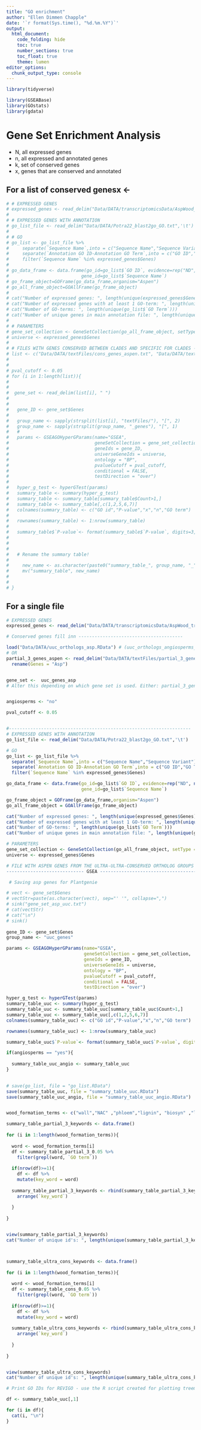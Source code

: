 ```yaml
---
title: "GO enrichment"
author: "Ellen Dimmen Chapple"
date: '`r format(Sys.time(), "%d.%m.%Y")`'
output: 
  html_document:
    code_folding: hide
    toc: true
    number_sections: true
    toc_float: true
    theme: lumen
editor_options:
  chunk_output_type: console
---
```




```r

library(tidyverse)

library(GSEABase)
library(GOstats)
library(gdata)

```

# Gene Set Enrichment Analysis

- N, all expressed genes
- n, all expressed and annotated genes
- k, set of conserved genes
- x, genes that are conserved and annotated

## For a list of conserved genesx <- 

```r

# # EXPRESSED GENES
# expressed_genes <- read_delim("Data/DATA/transcriptomicsData/AspWood_transcriptomics.txt")
# 
# # EXPRESSED GENES WITH ANNOTATION
# go_list_file <- read_delim("Data/DATA/Potra22_blast2go_GO.txt",'\t')
# 
# # GO
# go_list <- go_list_file %>% 
#     separate(`Sequence Name`,into = c("Sequence Name","Sequence Variant"), sep = "\\.") %>%
#     separate(`Annotation GO ID-Annotation GO Term`,into = c("GO ID","GO Term"), sep = "-", extra = "drop") %>%
#     filter(`Sequence Name` %in% expressed_genes$Genes)
# 
# go_data_frame <- data.frame(go_id=go_list$`GO ID`, evidence=rep("ND", nrow(go_list)), 
#                           gene_id=go_list$`Sequence Name`)
# go_frame_object=GOFrame(go_data_frame,organism="Aspen")
# go_all_frame_object=GOAllFrame(go_frame_object)
# 
# cat("Number of expressed genes: ", length(unique(expressed_genes$Genes)))
# cat("Number of expressed genes with at least 1 GO-term: ", length(unique(go_list$`Sequence Name`)))
# cat("Number of GO-terms: ", length(unique(go_list$`GO Term`)))
# cat("Number of unique genes in main annotation file: ", length(unique(go_list_file$`Sequence Name`)))
# 
# # PARAMETERS
# gene_set_collection <- GeneSetCollection(go_all_frame_object, setType = GOCollection())
# universe <- expressed_genes$Genes
# 
# # FILES WITH GENES CONSERVED BETWEEN CLADES AND SPECIFIC FOR CLADES - ASPEN GENES
# list <- c("Data/DATA/textFiles/cons_genes_aspen.txt", "Data/DATA/textFiles/gymnosperms_genes_aspen.txt", "Data/DATA/textFiles/angiosperms_genes_aspen.txt", "Data/DATA/textFiles/partial_3_genes_aspen.txt" )
# 
# 
# pval_cutoff <- 0.05
# for (i in 1:length(list)){
#   
# 
#  gene_set <- read_delim(list[i], " ")
# 
#   
#   gene_ID <- gene_set$Genes
# 
#   group_name <- sapply(strsplit(list[i], "textFiles/"), "[", 2)
#   group_name <- sapply(strsplit(group_name, "_genes"), "[", 1)
#   # 
#   params <- GSEAGOHyperGParams(name="GSEA",
#                                geneSetCollection = gene_set_collection,
#                                geneIds = gene_ID,
#                                universeGeneIds = universe, 
#                                ontology = "BP",
#                                pvalueCutoff = pval_cutoff,
#                                conditional = FALSE,
#                                testDirection = "over")
#   
#   hyper_g_test <- hyperGTest(params)
#   summary_table <- summary(hyper_g_test)
#   summary_table <- summary_table[summary_table$Count>1,]
#   summary_table <- summary_table[,c(1,2,5,6,7)]
#   colnames(summary_table) <- c("GO id","P-value","x","n","GO term")
#   
#   rownames(summary_table) <- 1:nrow(summary_table)
#   
#   summary_table$`P-value`<- format(summary_table$`P-value`, digits=3, scientific=TRUE)
#  
# 
#    
#   # Rename the summary table!
#   
#     new_name <- as.character(paste0("summary_table_", group_name, "_", pval_cutoff))
#     mv("summary_table", new_name) 
#     
#   
# }


```

## For a single file

```r
# EXPRESSED GENES
expressed_genes <- read_delim("Data/DATA/transcriptomicsData/AspWood_transcriptomics.txt")

# Conserved genes fill inn ---------------------------------------

load("Data/DATA/uuc_orthologs_asp.RData") # (uuc_orthologs_angiosperms_asp.RData OR uuc_orthologs_asp.RData)
# OR 
partial_3_genes_aspen <- read_delim("Data/DATA/textFiles/partial_3_genes_aspen.txt", " ") %>% 
  rename(Genes = "Asp")


gene_set <-  uuc_genes_asp
# Alter this depending on which gene set is used. Either: partial_3_genes_aspen or uuc_genes_asp


angiosperms <- "no"

pval_cutoff <- 0.05


#--------------------------------------------------------------------
# EXPRESSED GENES WITH ANNOTATION
go_list_file <- read_delim("Data/DATA/Potra22_blast2go_GO.txt",'\t')

# GO
go_list <- go_list_file %>% 
  separate(`Sequence Name`,into = c("Sequence Name","Sequence Variant"), sep = "\\.") %>%
  separate(`Annotation GO ID-Annotation GO Term`,into = c("GO ID","GO Term"), sep = "-", extra = "drop") %>%
  filter(`Sequence Name` %in% expressed_genes$Genes)

go_data_frame <- data.frame(go_id=go_list$`GO ID`, evidence=rep("ND", nrow(go_list)), 
                            gene_id=go_list$`Sequence Name`)

go_frame_object = GOFrame(go_data_frame,organism="Aspen")
go_all_frame_object = GOAllFrame(go_frame_object)

cat("Number of expressed genes: ", length(unique(expressed_genes$Genes)))
cat("Number of expressed genes with at least 1 GO-term: ", length(unique(go_list$`Sequence Name`)))
cat("Number of GO-terms: ", length(unique(go_list$`GO Term`)))
cat("Number of unique genes in main annotation file: ", length(unique(go_list_file$`Sequence Name`)))

# PARAMETERS
gene_set_collection <- GeneSetCollection(go_all_frame_object, setType = GOCollection())
universe <- expressed_genes$Genes

# FILE WITH ASPEN GENES FROM THE ULTRA-ULTRA-CONSERVED ORTHOLOG GROUPS (from IGRAPH)
----------------------------- GSEA ------------------------------------------------------------------------------

 # Saving asp genes for Plantgenie 

# vect <- gene_set$Genes
# vectStr=paste(as.character(vect), sep="' '", collapse=",")
# sink("gene_set_asp_uuc.txt")
# cat(vectStr)
# cat("\n")
# sink()
  
gene_ID <- gene_set$Genes
group_name <- "uuc_genes"

params <- GSEAGOHyperGParams(name="GSEA",
                             geneSetCollection = gene_set_collection,
                             geneIds = gene_ID,
                             universeGeneIds = universe, 
                             ontology = "BP",
                             pvalueCutoff = pval_cutoff,
                             conditional = FALSE,
                             testDirection = "over")

hyper_g_test <- hyperGTest(params)
summary_table_uuc <- summary(hyper_g_test)
summary_table_uuc <- summary_table_uuc[summary_table_uuc$Count>1,]
summary_table_uuc <- summary_table_uuc[,c(1,2,5,6,7)]
colnames(summary_table_uuc) <- c("GO id","P-value","x","n","GO term")

rownames(summary_table_uuc) <- 1:nrow(summary_table_uuc)

summary_table_uuc$`P-value`<- format(summary_table_uuc$`P-value`, digits=3, scientific=TRUE)

if(angiosperms == "yes"){
  
  summary_table_uuc_angio <- summary_table_uuc
}
  


```




```r

# save(go_list, file = "go_list.RData")
save(summary_table_uuc, file = "summary_table_uuc.RData")
save(summary_table_uuc_angio, file = "summary_table_uuc_angio.RData")



```
 
 
 

```r


wood_formation_terms <- c("wall","NAC" ,"phloem","lignin", "biosyn" ,"lignification","apoptosis", "apoptotic" ,"expansion", "growth", "camb","death", "cellulose", "xylem", "phloem", "ribosom", "transcrip", "transl")

summary_table_partial_3_keywords <- data.frame()
 
for (i in 1:length(wood_formation_terms)){
  
  word <- wood_formation_terms[i]
  df <- summary_table_partial_3_0.05 %>% 
    filter(grepl(word, `GO term`))
  
  if(nrow(df)>=1){
    df <- df %>% 
    mutate(key_word = word)
    
  summary_table_partial_3_keywords <- rbind(summary_table_partial_3_keywords, data.frame(df)) %>% 
    arrange(`key_word`)
  
  }
  
}


view(summary_table_partial_3_keywords)
cat("Number of unique id's: ", length(unique(summary_table_partial_3_keywords$GO.id)), " vs. nrows: ", nrow(summary_table_partial_3_keywords))



summary_table_ultra_cons_keywords <- data.frame()
 
for (i in 1:length(wood_formation_terms)){
  
  word <- wood_formation_terms[i]
  df <- summary_table_cons_0.05 %>% 
    filter(grepl(word, `GO term`))
  
  if(nrow(df)>=1){
    df <- df %>% 
    mutate(key_word = word)
    
  summary_table_ultra_cons_keywords <- rbind(summary_table_ultra_cons_keywords, data.frame(df)) %>% 
    arrange(`key_word`)
  
  }
  
}


view(summary_table_ultra_cons_keywords)
cat("Number of unique id's: ", length(unique(summary_table_ultra_cons_keywords$GO.id)), " vs. nrows: ", nrow(summary_table_ultra_cons_keywords))

```



```r
# Print GO IDs for REVIGO - use the R script created for plotting treemap.

df <- summary_table_uuc[,1]

for (i in df){
  cat(i, "\n")
}


```




